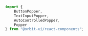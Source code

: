 ```js
import {
    ButtonPopper,
    TextInputPopper,
    AutoControlledPopper,
    Popper
} from "@orbit-ui/react-components";
```
